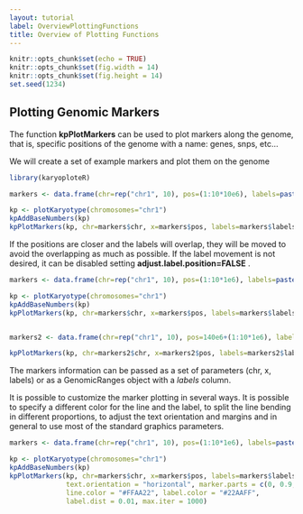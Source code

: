 ```yaml
---
layout: tutorial
label: OverviewPlottingFunctions
title: Overview of Plotting Functions
---
```



```r
knitr::opts_chunk$set(echo = TRUE)
knitr::opts_chunk$set(fig.width = 14)
knitr::opts_chunk$set(fig.height = 14)
set.seed(1234)
```

## Plotting Genomic Markers

The function **kpPlotMarkers** can be used to plot markers along the genome,
that is, specific positions of the genome with a name: genes, snps, etc...

We will create a set of example markers and plot them on the genome


```r

library(karyoploteR)

markers <- data.frame(chr=rep("chr1", 10), pos=(1:10*10e6), labels=paste0("Gene", 1:10))

kp <- plotKaryotype(chromosomes="chr1")
kpAddBaseNumbers(kp)
kpPlotMarkers(kp, chr=markers$chr, x=markers$pos, labels=markers$labels)


```

If the positions are closer and the labels will overlap, they will be moved to
avoid the overlapping as much as possible. If the label movement is not desired,
it can be disabled setting **adjust.label.position=FALSE** .


```r


markers <- data.frame(chr=rep("chr1", 10), pos=(1:10*1e6), labels=paste0("Gene", 1:10))

kp <- plotKaryotype(chromosomes="chr1")
kpAddBaseNumbers(kp)
kpPlotMarkers(kp, chr=markers$chr, x=markers$pos, labels=markers$labels)


markers2 <- data.frame(chr=rep("chr1", 10), pos=140e6+(1:10*1e6), labels=paste0("OtherGene", 1:10))

kpPlotMarkers(kp, chr=markers2$chr, x=markers2$pos, labels=markers2$labels, adjust.label.position=FALSE)


```

The markers information can be passed as a set of parameters (chr, x, labels) or
as a GenomicRanges object with a *labels* column.

It is possible to customize the marker plotting in several ways. It is possible
to specify a different color for the line and the label, to split the line 
bending in different proportions, to adjust the text orientation and margins and
in general to use most of the standard graphics parameters.

```r

markers <- data.frame(chr=rep("chr1", 10), pos=(1:10*1e6), labels=paste0("Gene", 1:10))

kp <- plotKaryotype(chromosomes="chr1")
kpAddBaseNumbers(kp)
kpPlotMarkers(kp, chr=markers$chr, x=markers$pos, labels=markers$labels,
              text.orientation = "horizontal", marker.parts = c(0, 0.9, 0.1),
              line.color = "#FFAA22", label.color = "#22AAFF", 
              label.dist = 0.01, max.iter = 1000)

```

